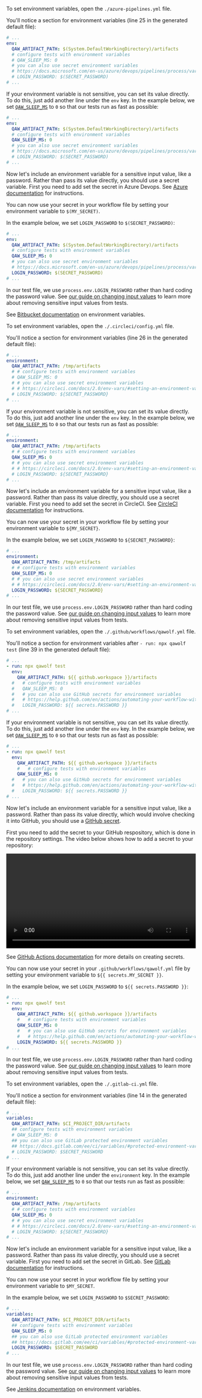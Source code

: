 
<CiTabs>
<TabItem value="azure">

To set environment variables, open the `./azure-pipelines.yml` file.

You'll notice a section for environment variables (line 25 in the generated default file):

```yaml
# ...
env:
  QAW_ARTIFACT_PATH: $(System.DefaultWorkingDirectory)/artifacts
  # configure tests with environment variables
  # QAW_SLEEP_MS: 0
  # you can also use secret environment variables
  # https://docs.microsoft.com/en-us/azure/devops/pipelines/process/variables?view=azure-devops&tabs=yaml%2Cbatch#secret-variables
  # LOGIN_PASSWORD: $(SECRET_PASSWORD)
# ...
```

If your environment variable is not sensitive, you can set its value directly. To do this, just add another line under the `env` key. In the example below, we set [`QAW_SLEEP_MS`](api/environment_variables#qaw_sleep_ms) to `0` so that our tests run as fast as possible:

```yaml
# ...
env:
  QAW_ARTIFACT_PATH: $(System.DefaultWorkingDirectory)/artifacts
  # configure tests with environment variables
  QAW_SLEEP_MS: 0
  # you can also use secret environment variables
  # https://docs.microsoft.com/en-us/azure/devops/pipelines/process/variables?view=azure-devops&tabs=yaml%2Cbatch#secret-variables
  # LOGIN_PASSWORD: $(SECRET_PASSWORD)
# ...
```

Now let's include an environment variable for a sensitive input value, like a password. Rather than pass its value directly, you should use a secret variable. First you need to add set the secret in Azure Devops. See [Azure documentation](https://docs.microsoft.com/en-us/azure/devops/pipelines/process/variables?view=azure-devops&tabs=yaml%2Cbatch#secret-variables) for instructions.

You can now use your secret in your workflow file by setting your environment variable to `$(MY_SECRET)`.

In the example below, we set `LOGIN_PASSWORD` to `$(SECRET_PASSWORD)`:

```yaml
# ...
env:
  QAW_ARTIFACT_PATH: $(System.DefaultWorkingDirectory)/artifacts
  # configure tests with environment variables
  QAW_SLEEP_MS: 0
  # you can also use secret environment variables
  # https://docs.microsoft.com/en-us/azure/devops/pipelines/process/variables?view=azure-devops&tabs=yaml%2Cbatch#secret-variables
  LOGIN_PASSWORD: $(SECRET_PASSWORD)
# ...
```

In our test file, we use `process.env.LOGIN_PASSWORD` rather than hard coding the password value. See [our guide on changing input values](change_input_values#use-environment-variables) to learn more about removing sensitive input values from tests.

</TabItem>
<TabItem value="bitbucket">

See [Bitbucket documentation](https://confluence.atlassian.com/bitbucket/variables-in-pipelines-794502608.html) on environment variables.

</TabItem>
<TabItem value="circleci">

To set environment variables, open the `./.circleci/config.yml` file.

You'll notice a section for environment variables (line 26 in the generated default file):

```yaml
# ...
environment:
  QAW_ARTIFACT_PATH: /tmp/artifacts
  # # configure tests with environment variables
  # QAW_SLEEP_MS: 0
  # # you can also use secret environment variables
  # # https://circleci.com/docs/2.0/env-vars/#setting-an-environment-variable-in-a-project
  # LOGIN_PASSWORD: ${SECRET_PASSWORD}
# ...
```

If your environment variable is not sensitive, you can set its value directly. To do this, just add another line under the `env` key. In the example below, we set [`QAW_SLEEP_MS`](api/environment_variables#qaw_sleep_ms) to `0` so that our tests run as fast as possible:

```yaml
# ...
environment:
  QAW_ARTIFACT_PATH: /tmp/artifacts
  # # configure tests with environment variables
  QAW_SLEEP_MS: 0
  # # you can also use secret environment variables
  # # https://circleci.com/docs/2.0/env-vars/#setting-an-environment-variable-in-a-project
  # LOGIN_PASSWORD: ${SECRET_PASSWORD}
# ...
```

Now let's include an environment variable for a sensitive input value, like a password. Rather than pass its value directly, you should use a secret variable. First you need to add set the secret in CircleCI. See [CircleCI documentation](https://circleci.com/docs/2.0/env-vars/#setting-an-environment-variable-in-a-project) for instructions.

You can now use your secret in your workflow file by setting your environment variable to `${MY_SECRET}`.

In the example below, we set `LOGIN_PASSWORD` to `${SECRET_PASSWORD}`:

```yaml
# ...
environment:
  QAW_ARTIFACT_PATH: /tmp/artifacts
  # # configure tests with environment variables
  QAW_SLEEP_MS: 0
  # # you can also use secret environment variables
  # # https://circleci.com/docs/2.0/env-vars/#setting-an-environment-variable-in-a-project
  LOGIN_PASSWORD: ${SECRET_PASSWORD}
# ...
```

In our test file, we use `process.env.LOGIN_PASSWORD` rather than hard coding the password value. See [our guide on changing input values](change_input_values#use-environment-variables) to learn more about removing sensitive input values from tests.

</TabItem>
<TabItem value="github">

To set environment variables, open the `./.github/workflows/qawolf.yml` file.

You'll notice a section for environment variables after `- run: npx qawolf test` (line 39 in the generated default file):

```yaml
# ...
- run: npx qawolf test
  env:
    QAW_ARTIFACT_PATH: ${{ github.workspace }}/artifacts
  #   # configure tests with environment variables
  #   QAW_SLEEP_MS: 0
  #   # you can also use GitHub secrets for environment variables
  #   # https://help.github.com/en/actions/automating-your-workflow-with-github-actions/creating-and-using-encrypted-secrets
  #   LOGIN_PASSWORD: ${{ secrets.PASSWORD }}
# ...
```

If your environment variable is not sensitive, you can set its value directly. To do this, just add another line under the `env` key. In the example below, we set [`QAW_SLEEP_MS`](api/environment_variables#qaw_sleep_ms) to `0` so that our tests run as fast as possible:

```yaml
# ...
- run: npx qawolf test
  env:
    QAW_ARTIFACT_PATH: ${{ github.workspace }}/artifacts
    #   # configure tests with environment variables
    QAW_SLEEP_MS: 0
  #   # you can also use GitHub secrets for environment variables
  #   # https://help.github.com/en/actions/automating-your-workflow-with-github-actions/creating-and-using-encrypted-secrets
  #   LOGIN_PASSWORD: ${{ secrets.PASSWORD }}
# ...
```

Now let's include an environment variable for a sensitive input value, like a password. Rather than pass its value directly, which would involve checking it into GitHub, you should use a [GitHub secret](https://help.github.com/en/actions/automating-your-workflow-with-github-actions/creating-and-using-encrypted-secrets).

First you need to add the secret to your GitHub respository, which is done in the repository settings. The video below shows how to add a secret to your repository:

<video controls title="add secret to GitHub repository" width="100%">
  <source
    src="https://storage.googleapis.com/docs.qawolf.com/guides/github_secret.mp4"
    type="video/mp4"
  />
</video>

See [GitHub Actions documentation](https://help.github.com/en/actions/automating-your-workflow-with-github-actions/creating-and-using-encrypted-secrets#creating-encrypted-secrets) for more details on creating secrets.

You can now use your secret in your `.github/workflows/qawolf.yml` file by setting your environment variable to `${{ secrets.MY_SECRET }}`.

In the example below, we set `LOGIN_PASSWORD` to `${{ secrets.PASSWORD }}`:

```yaml
# ...
- run: npx qawolf test
  env:
    QAW_ARTIFACT_PATH: ${{ github.workspace }}/artifacts
    #   # configure tests with environment variables
    QAW_SLEEP_MS: 0
    #   # you can also use GitHub secrets for environment variables
    #   # https://help.github.com/en/actions/automating-your-workflow-with-github-actions/creating-and-using-encrypted-secrets
    LOGIN_PASSWORD: ${{ secrets.PASSWORD }}
# ...
```

In our test file, we use `process.env.LOGIN_PASSWORD` rather than hard coding the password value. See [our guide on changing input values](change_input_values#use-environment-variables) to learn more about removing sensitive input values from tests.

</TabItem>
<TabItem value="gitlab">

To set environment variables, open the `./.gitlab-ci.yml` file.

You'll notice a section for environment variables (line 14 in the generated default file):

```yaml
# ...
variables:
  QAW_ARTIFACT_PATH: $CI_PROJECT_DIR/artifacts
  ## configure tests with environment variables
  # QAW_SLEEP_MS: 0
  ## you can also use GitLab protected environment variables
  ## https://docs.gitlab.com/ee/ci/variables/#protected-environment-variables
  # LOGIN_PASSWORD: $SECRET_PASSWORD
# ...
```

If your environment variable is not sensitive, you can set its value directly. To do this, just add another line under the `environment` key. In the example below, we set [`QAW_SLEEP_MS`](api/environment_variables#qaw_sleep_ms) to `0` so that our tests run as fast as possible:

```yaml
# ...
environment:
  QAW_ARTIFACT_PATH: /tmp/artifacts
  # # configure tests with environment variables
  QAW_SLEEP_MS: 0
  # # you can also use secret environment variables
  # # https://circleci.com/docs/2.0/env-vars/#setting-an-environment-variable-in-a-project
  # LOGIN_PASSWORD: ${SECRET_PASSWORD}
# ...
```

Now let's include an environment variable for a sensitive input value, like a password. Rather than pass its value directly, you should use a secret variable. First you need to add set the secret in GitLab. See [GitLab documentation](https://docs.gitlab.com/ee/ci/variables/#protected-environment-variables) for instructions.

You can now use your secret in your workflow file by setting your environment variable to `$MY_SECRET`.

In the example below, we set `LOGIN_PASSWORD` to `$SECRET_PASSWORD`:

```yaml
# ...
variables:
  QAW_ARTIFACT_PATH: $CI_PROJECT_DIR/artifacts
  ## configure tests with environment variables
  QAW_SLEEP_MS: 0
  ## you can also use GitLab protected environment variables
  ## https://docs.gitlab.com/ee/ci/variables/#protected-environment-variables
  LOGIN_PASSWORD: $SECRET_PASSWORD
# ...
```

In our test file, we use `process.env.LOGIN_PASSWORD` rather than hard coding the password value. See [our guide on changing input values](change_input_values#use-environment-variables) to learn more about removing sensitive input values from tests.

</TabItem>
<TabItem value="jenkins">

See [Jenkins documentation](https://jenkins.io/doc/pipeline/tour/environment) on environment variables.

</TabItem>
</CiTabs>
